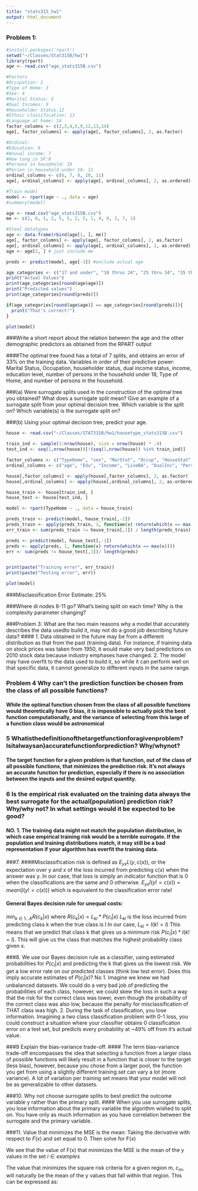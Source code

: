 ```yaml
---
title: "stats315_hw1"
output: html_document
---
```


### Problem 1:

```r
#install.packages('rpart')
setwd("~/Classes/Stat315B/hw1")
library(rpart)
age <- read.csv("age_stats315B.csv")

#Factors
#Occupation: 2
#Type of Home: 3
#Sex: 4
#Marital Status: 5
#Dual Incomes: 9
#Householder Status:12
#Ethnic classification: 13
#Language at home: 14
factor_columns <- c(2,3,4,5,9,12,13,14)
age[, factor_columns] <- apply(age[, factor_columns], 2, as.factor)

#Ordinal: 
#Education: 6
#Anuual income: 7
#How long in SF:8
#Persons in household: 10
#Person in household under 18: 11
ordinal_columns <- c(6, 7, 8, 10, 11)
age[, ordinal_columns] <- apply(age[, ordinal_columns], 2, as.ordered)

#Train model
model <- rpart(age ~ ., data = age)
#summary(model)

age <- read.csv("age_stats315B.csv")
me <- c(2, 6, 1, 2, 5, 5, 2, 5, 1, 4, 0, 3, 7, 1)

#Steal datatypes
age <- data.frame(rbind(age[1, ], me))
age[, factor_columns] <- apply(age[, factor_columns], 2, as.factor)
age[, ordinal_columns] <- apply(age[, ordinal_columns], 2, as.ordered)
age <- age[2, ] # just include me

preds <- predict(model, age[-1]) #exclude actual age

age_categories <- c("17 and under", "18 thrus 24", "25 thru 34", "35 thru 44", "45 thru 54", "55 thru 64", "65 and Over")
print("Actual Values")
print(age_categories[round(age$age)])
print("Predicted values")
print(age_categories[round(preds)])

if(age_categories[round(age$age)] == age_categories[round(preds)]){
  print("That's correct!")
}

plot(model)
```

###Write a short report about the relation between the age and the other demographic predictors as obtained from the RPART output

####The optimal tree found has a total of 7 splits, and obtains an error of 33% on the training data. Variables in order of their predictive power: Marital Status, Occupation, householder status, dual income status, income, education level, number of persons in the household under 18, Type of Home, and number of persons in the household.

###(a) Were surrogate splits used in the construction of the optimal tree you obtained? What does a surrogate split mean? Give an example of a surrogate split from your optimal decision tree. Which variable is the split on? Which variable(s) is the surrogate split on?


###(b) Using your optimal decision tree, predict your age.

```r
house <- read.csv("~/Classes/STAT315B/hw1/housetype_stats315B.csv")

train_ind <- sample(1:nrow(house), size = nrow(house) * .9)
test_ind <- seq(1,nrow(house))[!(seq(1,nrow(house)) %in% train_ind)]

factor_columns <- c("TypeHome", "sex", "MarStat", "Occup", "HouseStat", "Ethnic", "Lang")
ordinal_columns <- c("age", "Edu", "Income", "LiveBA", "DualInc", "Persons", "Under18")

house[,factor_columns] <- apply(house[,factor_columns], 2, as.factor)
house[,ordinal_columns] <- apply(house[,ordinal_columns], 2, as.ordered)

house_train <- house[train_ind, ]
house_test <- house[test_ind, ]

model <- rpart(TypeHome ~ ., data = house_train)

preds_train <- predict(model, house_train[,-1])
preds_train <- apply(preds_train, 1, function(x) return(which(x == max(x))))
err_train <- sum(preds_train != house_train[,1]) / length(preds_train)

preds <- predict(model, house_test[,-1])
preds <- apply(preds, 1, function(x) return(which(x == max(x))))
err <- sum(preds != house_test[,1])/ length(preds)


print(paste("Training error", err_train))
print(paste("Testing error", err))

plot(model)
```
###Misclassification Error Estimate: 25%

###Where di nodes 8-11 go?
What's being split on each time?
Why is the complexity parameter changing?

###Problem 3: What are the two main reasons why a model that accurately describes the data usedto build it, may not do a good job describing future data?
#### 1. Data obtained in the future may be from a different distribution as that from the past (training data). For instance, if training data on stock prices was taken from 1950, it would make very bad predictions on 2010 stock data because industry emphases have changed. 2. The model may have overfit to the data used to build it, so while it can perform well on that specific data, it cannot generalize to different inputs in the same range.

### Problem 4 Why can't the prediction function be chosen from the class of all possible functions?
#### While the optimal function chosen from the class of all possible functions would theoretically have 0 bias, it is impossible to actually pick the best function computationally, and the variance of selecting from this large of a function class would be astronomical

### 5 Whatisthedefinitionofthetargetfunctionforagivenproblem?Isitalwaysan)accuratefunctionforprediction? Why/whynot?
#### The target function for a given problem is that function, out of the class of all possible functions, that minimizes the prediction risk. It's not always an accurate function for prediction, especially if there is no association between the inputs and the desired output quantity.

### 6 Is the empirical risk evaluated on the training data always the best surrogate for the actual(population) prediction risk? Why/why not? In what settings would it be expected to be good?
#### NO. 1. The training data might not match the population distribution, in which case empirical training risk would be a terrible surrogate. If the population and training distributions match, it may still be a bad representation if your algorithm has overfit the training data.

###7. 
####Misclassification risk is defined as $E_{yx}L(y, c(x))$, or the expectation over y and x of the loss incurred from predicting c(x) when the answer was y. In our case, that loss is simply an indicator function that is 0 when the classifications are the same and 0 otherwise. $E_{yx}I(y != c(x)) = mean(I(y != c(x)))$ which is equivalent to the classification error rate!

#### General Bayes decision rule for unequal costs:
$min_{k \in {1...K}} R(c_k | x)$ where
$R(c_k | x) = L_{kl} * P(c_l | x)$
$L_{kl}$ is the loss incurred from predicting class k when the true class is l
In our case, $L_{kl} = I(k != l)$
This means that we predict that class k that gives us a minimum risk $P(c_l | x) * I(k != l)$. This will give us the class that matches the highest probability class given x.

###8. We use our Bayes decision rule as a classifier, using estimated probabilities for $P(c_l | x)$ and predicting the k that gives us the lowest risk. We get a low error rate on our predicted classes (think low test error). Does this imply accurate estimates of $P(c_l | x)$?
No
1. Imagine we knew we had unbalanced datasets. We could do a very bad job of predicting the probabilities of each class, however, we could skew the loss in such a way that the risk for the correct class was lower, even though the probability of the correct class was also low, because the penalty for misclassification of THAT class was high. 
2. During the task of classification, you lose information. Imagining a two class classification problem with 0-1 loss, you could construct a situation where your classifier obtains 0 classification error on a test set, but predicts every probability at ~49% off from it's actual value. 


###9 Explain the bias-variance trade-off.
#### The term bias-variance trade-off encompasses the idea that selecting a function from a larger class of possible functions will likely result in a function that is closer to the target (less bias), however, because you chose from a larger pool, the function you get from using a slightly different training set can vary a lot (more variance). A lot of variation per training set means that your model will not be as generalizable to other datasets.

###10. Why not choose surrogate splits to best predict the outcome variable y rather than the primary split.
#### When you use surrogate splits, you lose information about the primary variable the algorithm wished to split on. You have only as much information as you have correlation between the surrogate and the primary variable.

###11. Value that minimizes the MSE is the mean:
\begin{aligned}
\sum_{i=1}^N (y_i - F(x))^2
\sum_{i=1}^N y_i^2 - 2y_iF(x) + F(x)^2
\end{aligned}
Taking the derivative with respect to $F(x)$ and set equal to 0. Then solve for F(x)
\begin{aligned}
0 - 2 \sum_{i=1}^N y_i + 2 \sum_{i=1}^N F(x) = 0
F(x) = \frac{\sum_{i=1}^N y_i}{n}
\end{aligned}
We see that the value of F(x) that minimizes the MSE is the mean of the y values in the set $i \in {examples}$

The value that minimizes the square risk criteria for a given region m, $c_m$, will naturally be the mean of the y values that fall within that region. This can be expressed as:
\begin{aligned}
c_m = \frac{ \sum_{i=1}^N y_i I(x_i \in R_m} { \sum_{i=1}^N I(x_i \in R_m)}
\end{aligned}


